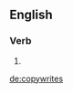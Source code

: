 ==English==

===Verb===
{{head|en|verb form}}

# {{en-third-person singular of|copywrite}}

[[de:copywrites]]